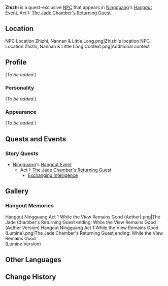 {{Meta
<!-- Remove this template after adding the missing info -->
|missing_NPC_profile  = yes
}}
{{Character Infobox
|type             = Quest NPC
|image            = NPC Zhizhi.png
|region           = Liyue
}}
'''Zhizhi''' is a quest-exclusive [[NPC]] that appears in [[Ningguang]]'s [[Hangout Event]], Act I: [[The Jade Chamber's Returning Guest]].

==Location==
<gallery hideaddbutton="true" captionalign="center">
NPC Location Zhizhi, Nannan & Little Long.png|Zhizhi's location
NPC Location Zhizhi, Nannan & Little Long Context.png|Additional context
</gallery>

==Profile==
<!-- detailed story/lore information goes here -->
''(To be added.)''

===Personality===
''(To be added.)''

===Appearance===
''(To be added.)''

==Quests and Events==
===Story Quests===
* [[Ningguang]]'s [[Hangout Event]]
** Act I: [[The Jade Chamber's Returning Guest]]
*** [[Exchanging Intelligence]]

==Gallery==
===Hangout Memories===
<gallery hideaddbutton="true" captionalign="center">
Hangout Ningguang Act 1 While the View Remains Good (Aether).png|The Jade Chamber's Returning Guest ending: While the View Remains Good<br />(Aether Version)
Hangout Ningguang Act 1 While the View Remains Good (Lumine).png|The Jade Chamber's Returning Guest ending: While the View Remains Good<br />(Lumine Version)
</gallery>

==Other Languages==
{{Other Languages
|default_hidden = 1
|en      = Zhizhi
|zhs     = 支支
|zhs_rm  = Zhīzhī
|zht     = 支支
|zht_rm  = Zhīzhī
|ja      = 支支
|ja_rm   = Shishi{{Assumed}}
|ko      = 지온
|ko_rm   = 
|es      = Zhizhi
|fr      = Zhizhi
|ru      = Чжи Чжи
|th      = Zhizhi
|vi      = Zhizhi
|de      = Zhizhi
|id      = Zhizhi
|pt      = Zhizhi
}}

==Change History==
{{Change History|2.4}}